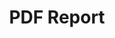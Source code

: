 ---
title: "PDF Report"
description: "Generate a PDF report of the screening results for a specific applicant."
---